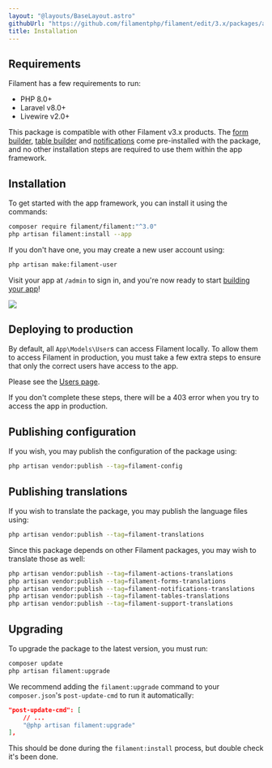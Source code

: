 ```yaml
---
layout: "@layouts/BaseLayout.astro"
githubUrl: "https://github.com/filamentphp/filament/edit/3.x/packages/app/docs/01-installation.md"
title: Installation
---
```


## Requirements

Filament has a few requirements to run:

- PHP 8.0+
- Laravel v8.0+
- Livewire v2.0+

This package is compatible with other Filament v3.x products. The [form builder](/docs/forms), [table builder](/docs/tables) and [notifications](/docs/notifications) come pre-installed with the package, and no other installation steps are required to use them within the app framework.

## Installation

To get started with the app framework, you can install it using the commands:

```bash
composer require filament/filament:"^3.0"
php artisan filament:install --app
```

If you don't have one, you may create a new user account using:

```bash
php artisan make:filament-user
```

Visit your app at `/admin` to sign in, and you're now ready to start [building your app](getting-started)!

[![](https://user-images.githubusercontent.com/41773797/147615302-daec5d1c-e3ac-428a-98c2-c3fb40d945b5.png)](https://demo.filamentphp.com)

## Deploying to production

By default, all `App\Models\User`s can access Filament locally. To allow them to access Filament in production, you must take a few extra steps to ensure that only the correct users have access to the app.

Please see the [Users page](users#authorizing-access-to-the-admin-panel).

If you don't complete these steps, there will be a 403 error when you try to access the app in production.

## Publishing configuration

If you wish, you may publish the configuration of the package using:

```bash
php artisan vendor:publish --tag=filament-config
```

## Publishing translations

If you wish to translate the package, you may publish the language files using:

```bash
php artisan vendor:publish --tag=filament-translations
```

Since this package depends on other Filament packages, you may wish to translate those as well:

```bash
php artisan vendor:publish --tag=filament-actions-translations
php artisan vendor:publish --tag=filament-forms-translations
php artisan vendor:publish --tag=filament-notifications-translations
php artisan vendor:publish --tag=filament-tables-translations
php artisan vendor:publish --tag=filament-support-translations
```

## Upgrading

To upgrade the package to the latest version, you must run:

```bash
composer update
php artisan filament:upgrade
```

We recommend adding the `filament:upgrade` command to your `composer.json`'s `post-update-cmd` to run it automatically:

```json
"post-update-cmd": [
    // ...
    "@php artisan filament:upgrade"
],
```

This should be done during the `filament:install` process, but double check it's been done.
